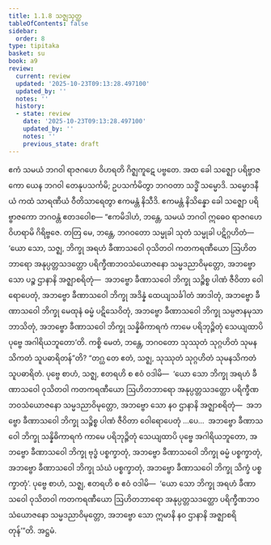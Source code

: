 ```yaml
---
title: 1.1.8 သဇ္ဈသုတ္တ
tableOfContents: false
sidebar:
  order: 8
type: tipitaka
basket: su
book: a9
review:
  current: review
  updated: '2025-10-23T09:13:28.497100'
  updated_by: ''
  notes: ''
  history:
  - state: review
    date: '2025-10-23T09:13:28.497100'
    updated_by: ''
    notes: ''
    previous_state: draft
---
```



<ReviewStatus review={frontmatter.review} showDetails={true} />

<HypothesisAnnotation frontmatter={frontmatter} />

<DynamicBreadcrumb />

<Division number="8" book="a9" e="ch" v="17" p="178">

<Paragraph number="76" book="a9">
ဧကံ သမယံ ဘဂဝါ ရာဇဂဟေ ဝိဟရတိ ဂိဇ္ဈကူဋေ ပဗ္ဗတေ. အထ ခေါ သဇ္ဈော ပရိဗ္ဗာဇကော ယေန ဘဂဝါ တေနုပသင်္ကမိ; ဥပသင်္ကမိတွာ ဘဂဝတာ သဒ္ဓိံ သမ္မောဒိ. သမ္မောဒနီယံ ကထံ သာရဏီယံ ဝီတိသာရေတွာ ဧကမန္တံ နိသီဒိ. ဧကမန္တံ နိသိန္နော ခေါ သဇ္ဈော ပရိဗ္ဗာဇကော ဘဂဝန္တံ ဧတဒဝေါစ—
</Paragraph>

<Paragraph number="77" book="a9">
“ဧကမိဒါဟံ, ဘန္တေ, သမယံ ဘဂဝါ ဣဓေဝ ရာဇဂဟေ ဝိဟရာမိ ဂိရိဗ္ဗဇေ. တတြ မေ, ဘန္တေ, ဘဂဝတော သမ္မုခါ သုတံ သမ္မုခါ ပဋိဂ္ဂဟိတံ—  ‘ယော သော, သဇ္ဈ, ဘိက္ခု အရဟံ ခီဏာသဝေါ ဝုသိတဝါ ကတကရဏီယော ဩဟိတဘာရော အနုပ္ပတ္တသဒတ္ထော ပရိက္ခီဏဘဝသံယောဇနော သမ္မဒညာဝိမုတ္တော, အဘဗ္ဗော သော ပဉ္စ ဌာနာနိ အဇ္ဈာစရိတုံ—  အဘဗ္ဗော ခီဏာသဝေါ ဘိက္ခု သဉ္စိစ္စ ပါဏံ ဇီဝိတာ ဝေါရောပေတုံ, အဘဗ္ဗော ခီဏာသဝေါ ဘိက္ခု အဒိန္နံ ထေယျသင်္ခါတံ အာဒါတုံ, အဘဗ္ဗော ခီဏာသဝေါ ဘိက္ခု မေထုနံ ဓမ္မံ ပဋိသေဝိတုံ, အဘဗ္ဗော ခီဏာသဝေါ ဘိက္ခု သမ္ပဇာနမုသာ ဘာသိတုံ, အဘဗ္ဗော ခီဏာသဝေါ ဘိက္ခု သန္နိဓိကာရကံ ကာမေ ပရိဘုဉ္ဇိတုံ သေယျထာပိ ပုဗ္ဗေ အဂါရိယဘူတော’တိ. ကစ္စိ မေတံ, ဘန္တေ, ဘဂဝတော သုဿုတံ သုဂ္ဂဟိတံ သုမနသိကတံ သူပဓာရိတန်”တိ?
</Paragraph>

<Paragraph number="78" book="a9">
“တဂ္ဃ တေ ဧတံ, သဇ္ဈ, သုဿုတံ သုဂ္ဂဟိတံ သုမနသိကတံ သူပဓာရိတံ. ပုဗ္ဗေ စာဟံ, သဇ္ဈ, ဧတရဟိ စ ဧဝံ ဝဒါမိ—  ‘ယော သော ဘိက္ခု အရဟံ ခီဏာသဝေါ ဝုသိတဝါ ကတကရဏီယော ဩဟိတဘာရော အနုပ္ပတ္တသဒတ္ထော ပရိက္ခီဏဘဝသံယောဇနော သမ္မဒညာဝိမုတ္တော, အဘဗ္ဗော သော နဝ ဌာနာနိ အဇ္ဈာစရိတုံ—  အဘဗ္ဗော ခီဏာသဝေါ ဘိက္ခု သဉ္စိစ္စ ပါဏံ ဇီဝိတာ ဝေါရောပေတုံ …ပေ…  အဘဗ္ဗော ခီဏာသဝေါ ဘိက္ခု သန္နိဓိကာရကံ ကာမေ ပရိဘုဉ္ဇိတုံ သေယျထာပိ ပုဗ္ဗေ အဂါရိယဘူတော, အဘဗ္ဗော ခီဏာသဝေါ ဘိက္ခု ဗုဒ္ဓံ ပစ္စက္ခာတုံ, အဘဗ္ဗော ခီဏာသဝေါ ဘိက္ခု ဓမ္မံ ပစ္စက္ခာတုံ, အဘဗ္ဗော ခီဏာသဝေါ ဘိက္ခု သံဃံ ပစ္စက္ခာတုံ, အဘဗ္ဗော ခီဏာသဝေါ ဘိက္ခု သိက္ခံ ပစ္စက္ခာတုံ’. ပုဗ္ဗေ စာဟံ, သဇ္ဈ, ဧတရဟိ စ ဧဝံ ဝဒါမိ—  ‘ယော သော ဘိက္ခု အရဟံ ခီဏာသဝေါ ဝုသိတဝါ ကတကရဏီယော ဩဟိတဘာရော အနုပ္ပတ္တသဒတ္ထော ပရိက္ခီဏဘဝသံယောဇနော သမ္မဒညာဝိမုတ္တော, အဘဗ္ဗော သော ဣမာနိ နဝ ဌာနာနိ အဇ္ဈာစရိတုန်’”တိ.

</Paragraph>
</Division>

<Paragraph number="79" type="center" book="a9">
အဋ္ဌမံ.
</Paragraph>